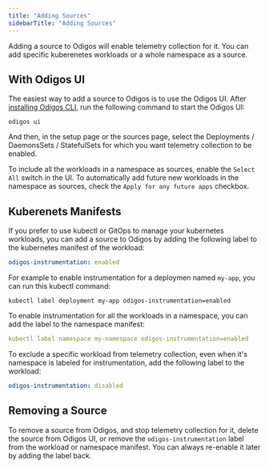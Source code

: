 ```yaml
---
title: "Adding Sources"
sidebarTitle: "Adding Sources"
---
```


Adding a source to Odigos will enable telemetry collection for it.
You can add specific kuberenetes workloads or a whole namespace as a source.

## With Odigos UI

The easiest way to add a source to Odigos is to use the Odigos UI.
After [installing Odigos CLI](/setup/installation#install-the-cli), run the following command to start the Odigos UI:

```shell
odigos ui
```

And then, in the setup page or the sources page, select the Deployments / DaemonsSets / StatefulSets for which you want telemetry collection to be enabled.

To include all the workloads in a namespace as sources, enable the `Select All` switch in the UI.
To automatically add future new workloads in the namespace as sources, check the `Apply for any future apps` checkbox.

## Kuberenets Manifests

If you prefer to use kubectl or GitOps to manage your kubernetes workloads, you can add a source to Odigos by adding the following label to the kubernetes manifest of the workload:

```yaml
odigos-instrumentation: enabled
```

For example to enable instrumentation for a deploymen named `my-app`, you can run this kubectl command:

```shell
kubectl label deployment my-app odigos-instrumentation=enabled
```

To enable instrumentation for all the workloads in a namespace, you can add the label to the namespace manifest:

```yaml
kubectl label namespace my-namespace odigos-instrumentation=enabled
```

To exclude a specific workload from telemetry collection, even when it's namespace is labeled for instrumentation, add the following label to the workload:

```yaml
odigos-instrumentation: disabled
```

## Removing a Source

To remove a source from Odigos, and stop telemetry collection for it, delete the source from Odigos UI, or remove the `odigos-instrumentation` label from the workload or namespace manifest.
You can always re-enable it later by adding the label back.
